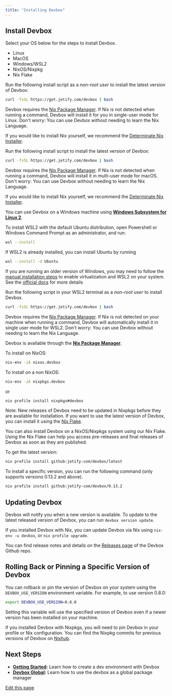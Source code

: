 ```yaml
---
title: "Installing Devbox"
---
```


## Install Devbox[​](#install-devbox "Direct link to Install Devbox")

Select your OS below for the steps to install Devbox.

- Linux
- MacOS
- Windows/WSL2
- NixOS/Nixpkg
- Nix Flake

Run the following install script as a _non-root user_ to install the latest version of Devbox:

```bash
curl -fsSL https://get.jetify.com/devbox | bash
```

Devbox requires the [Nix Package Manager](https://nixos.org/download.html). If Nix is not detected
when running a command, Devbox will install it for you in single-user mode for Linux. Don't worry:
You can use Devbox without needing to learn the Nix Language.

If you would like to install Nix yourself, we recommend the
[Determinate Nix Installer](https://determinate.systems/nix-installer/).

Run the following install script to install the latest version of Devbox:

```bash
curl -fsSL https://get.jetify.com/devbox | bash
```

Devbox requires the [Nix Package Manager](https://nixos.org/download.html). If Nix is not detected
when running a command, Devbox will install it in multi-user mode for macOS. Don't worry: You can
use Devbox without needing to learn the Nix Language.

If you would like to install Nix yourself, we recommend the
[Determinate Nix Installer](https://determinate.systems/posts/determinate-nix-installer).

You can use Devbox on a Windows machine using
[**Windows Subsystem for Linux 2**](https://learn.microsoft.com/en-us/windows/wsl/install).

<Accordion title="Installing WSL2">
  To install WSL2 with the default Ubuntu distribution, open Powershell or Windows Command Prompt as an administrator, and run:

```bash
wsl --install
```

If WSL2 is already installed, you can install Ubuntu by running

```bash
wsl --install -d Ubuntu
```

If you are running an older version of Windows, you may need to follow the
[manual installation steps](https://learn.microsoft.com/en-us/windows/wsl/install-manual) to enable
virtualization and WSL2 on your system. See the
[official docs](https://learn.microsoft.com/en-us/windows/wsl/install) for more details

</Accordion>

Run the following script in your WSL2 terminal as a _non-root user_ to install Devbox.

```bash
curl -fsSL https://get.jetify.com/devbox | bash
```

Devbox requires the [Nix Package Manager](https://nixos.org/download/). If Nix is not detected on
your machine when running a command, Devbox will automatically install it in single user mode for
WSL2. Don't worry: You can use Devbox without needing to learn the Nix Language.

Devbox is available through the
[**Nix Package Manager**](https://search.nixos.org/packages?channel=unstable&show=devbox&from=0&size=50&sort=relevance&type=packages&query=devbox).

To install on NixOS:

```bash
nix-env -iA nixos.devbox
```

To install on a non NixOS:

```bash
nix-env -iA nixpkgs.devbox
```

or

```bash
nix profile install nixpkgs#devbox
```

Note: New releases of Devbox need to be updated in Nixpkgs before they are available for
installation. If you want to use the latest version of Devbox, you can install it using the
[Nix Flake](/docs/devbox/installing-devbox/?install-method=flake).

You can also install Devbox on a NixOS/Nixpkgs system using our Nix Flake. Using the Nix Flake can
help you access pre-releases and final releases of Devbox as soon as they are published.

To get the latest version:

```bash
nix profile install github:jetify-com/devbox/latest
```

To install a specific version, you can run the following command (only supports versions 0.13.2 and
above).

```bash
nix profile install github:jetify-com/devbox/0.13.2
```

## Updating Devbox[​](#updating-devbox "Direct link to Updating Devbox")

Devbox will notify you when a new version is available. To update to the latest released version of
Devbox, you can run `devbox version update`.

If you installed Devbox with Nix, you can update Devbox via Nix using `nix-env -u devbox`, or
`nix profile upgrade`.

You can find release notes and details on the
[Releases page](https://github.com/jetify-com/devbox/releases) of the Devbox Github repo.

## Rolling Back or Pinning a Specific Version of Devbox[​](#rolling-back-or-pinning-a-specific-version-of-devbox "Direct link to Rolling Back or Pinning a Specific Version of Devbox")

You can rollback or pin the version of Devbox on your system using the `DEVBOX_USE_VERSION`
environment variable. For example, to use version 0.8.0:

```bash
export DEVBOX_USE_VERSION=0.8.0
```

Setting this variable will use the specified version of Devbox even if a newer version has been
installed on your machine.

If you installed Devbox with Nixpkgs, you will need to pin Devbox in your profile or Nix
configuration. You can find the Nixpkg commits for previous versions of Devbox on
[Nixhub](https://www.nixhub.io/packages/devbox).

## Next Steps[​](#next-steps "Direct link to Next Steps")

- **[Getting Started](/docs/devbox/quickstart/):** Learn how to create a dev environment with Devbox
- **[Devbox Global](/docs/devbox/devbox-global/):** Learn how to use the devbox as a global package
  manager

[Edit this page](https://github.com/jetify-com/devbox/tree/main/docs/app/docs/installing-devbox.mdx)
